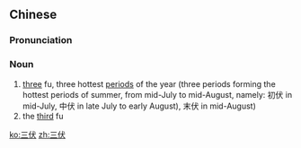 ==Chinese==
{{zh-forms}}

===Pronunciation===
{{zh-pron
|m=sānfú
|c=saam1 fuk6
|mn=qz,xm,zz:sam-ho̍k
|cat=n
}}

===Noun===
{{zh-noun}}

# [[three]] fu, three hottest [[period]]s of the year (three periods forming the hottest periods of summer, from mid-July to mid-August, namely: 初伏 in mid-July, 中伏 in late July to early August)​, 末伏 in mid-August)
# the [[third]] fu

[[ko:三伏]]
[[zh:三伏]]
